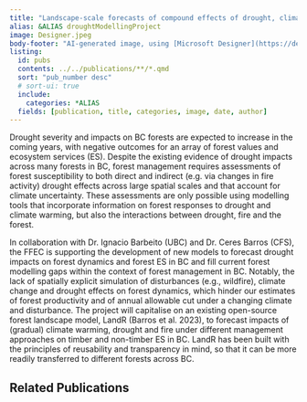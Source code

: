 ```yaml
---
title: "Landscape-scale forecasts of compound effects of drought, climate warming and fire on forest composition and structure"
alias: &ALIAS droughtModellingProject
image: Designer.jpeg
body-footer: "AI-generated image, using [Microsoft Designer](https://designer.microsoft.com/image-creator)" 
listing:
  id: pubs
  contents: ../../publications/**/*.qmd
  sort: "pub_number desc"
  # sort-ui: true
  include:
    categories: *ALIAS
  fields: [publication, title, categories, image, date, author]
---
```


<!-- the following doesn't work well if we don't change text colour -->
<!-- kept here as placeholder -->
<!-- <style> -->
<!--   body { -->
<!--   background-image: url('Designer_light.jpeg'); -->
<!--   background-size: cover; -->
<!--   background-repeat: no-repeat; -->
<!-- } -->
<!-- </style> -->

Drought severity and impacts on BC forests are expected to increase in
the coming years, with negative outcomes for an array of forest values
and ecosystem services (ES). Despite the existing evidence of drought
impacts across many forests in BC, forest management requires
assessments of forest susceptibility to both direct and indirect (e.g.
via changes in fire activity) drought effects across large spatial
scales and that account for climate uncertainty. These assessments are
only possible using modelling tools that incorporate information on
forest responses to drought and climate warming, but also the
interactions between drought, fire and the forest.

In collaboration with Dr. Ignacio Barbeito (UBC) and Dr. Ceres Barros
(CFS), the FFEC is supporting the development of new models to forecast
drought impacts on forest dynamics and forest ES in BC and fill current
forest modelling gaps within the context of forest management in BC.
Notably, the lack of spatially explicit simulation of disturbances
(e.g., wildfire), climate change and drought effects on forest dynamics,
which hinder our estimates of forest productivity and of annual
allowable cut under a changing climate and disturbance. The project will
capitalise on an existing open-source forest landscape model, LandR
(Barros et al. 2023), to forecast impacts of (gradual) climate warming,
drought and fire under different management approaches on timber and
non-timber ES in BC. LandR has been built with the principles of
reusability and transparency in mind, so that it can be more readily
transferred to different forests across BC.

## Related Publications

::: {#pubs}
:::
